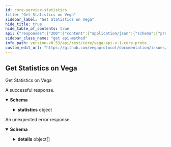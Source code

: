 ```yaml
---
id: core-service-statistics
title: "Get Statistics on Vega"
sidebar_label: "Get Statistics on Vega"
hide_title: true
hide_table_of_contents: true
api: {"responses":{"200":{"content":{"application/json":{"schema":{"properties":{"statistics":{"properties":{"accountSubscriptions":{"format":"int64","title":"Current number of stream subscribers to account data","type":"integer"},"appVersion":{"title":"The version of the Vega node software","type":"string"},"appVersionHash":{"title":"The version hash of the Vega node software","type":"string"},"averageOrdersPerBlock":{"format":"uint64","title":"Average orders per block","type":"string"},"averageTxBytes":{"format":"uint64","title":"Average transaction size in bytes","type":"string"},"backlogLength":{"format":"uint64","title":"Current backlog length (number of transactions) that are waiting to be included in a block","type":"string"},"blockDuration":{"format":"uint64","title":"Current block duration, in nanoseconds","type":"string"},"blockHash":{"title":"Current block hash","type":"string"},"blockHeight":{"format":"uint64","title":"Current block height as reported by the Vega blockchain","type":"string"},"candleSubscriptions":{"format":"int64","title":"Current number of stream subscribers to candle-stick data","type":"integer"},"chainId":{"title":"Unique identifier for the underlying Vega blockchain","type":"string"},"chainVersion":{"title":"The version of the underlying Vega blockchain","type":"string"},"currentTime":{"title":"Current system date and time formatted in ISO-8601 datetime format with nanosecond precision","type":"string"},"genesisTime":{"title":"Genesis block date and time formatted in ISO-8601 datetime format with nanosecond precision","type":"string"},"marketDataSubscriptions":{"format":"int64","title":"Current number of stream subscribers to market data","type":"integer"},"marketDepthSubscriptions":{"format":"int64","title":"Current number of stream subscribers to market depth data","type":"integer"},"marketDepthUpdatesSubscriptions":{"format":"int64","title":"Current number of stream subscribers to market depth update data","type":"integer"},"orderSubscriptions":{"format":"int64","title":"Current number of stream subscribers to order data","type":"integer"},"ordersPerSecond":{"format":"uint64","title":"Orders processed per second","type":"string"},"positionsSubscriptions":{"format":"int64","title":"Current number of stream subscribers to positions data","type":"integer"},"status":{"title":"Status of the connection to the Vega blockchain\n- See [`ChainStatus`](#vega.ChainStatus)","default":"CHAIN_STATUS_UNSPECIFIED","description":"- CHAIN_STATUS_UNSPECIFIED: Default value, always invalid\n - CHAIN_STATUS_DISCONNECTED: Blockchain is disconnected\n - CHAIN_STATUS_REPLAYING: Blockchain is replaying historic transactions\n - CHAIN_STATUS_CONNECTED: Blockchain is connected and receiving transactions","enum":["CHAIN_STATUS_UNSPECIFIED","CHAIN_STATUS_DISCONNECTED","CHAIN_STATUS_REPLAYING","CHAIN_STATUS_CONNECTED"],"type":"string"},"totalAmendOrder":{"format":"uint64","title":"Total number of order amendments since genesis (on all markets)","type":"string"},"totalCancelOrder":{"format":"uint64","title":"Total number of order cancellations since genesis (on all markets)","type":"string"},"totalCreateOrder":{"format":"uint64","title":"Total number of order submissions since genesis (on all markets)","type":"string"},"totalMarkets":{"format":"uint64","title":"Total markets on this Vega network","type":"string"},"totalOrders":{"format":"uint64","title":"Total number of orders processed since genesis (on all markets)","type":"string"},"totalPeers":{"format":"uint64","title":"Total number of connected peers to this node","type":"string"},"totalTrades":{"format":"uint64","title":"Total number of trades emitted since genesis (on all markets)","type":"string"},"tradeSubscriptions":{"format":"int64","title":"Current number of stream subscribers to trade data","type":"integer"},"tradesPerSecond":{"format":"uint64","title":"Trades emitted per second","type":"string"},"txPerBlock":{"format":"uint64","title":"Transactions per block","type":"string"},"uptime":{"title":"Total uptime for this node formatted in ISO-8601 datetime format with nanosecond precision","type":"string"},"vegaTime":{"title":"Current Vega date and time formatted in ISO-8601 datetime format with nanosecond precision","type":"string"}},"title":"Vega domain specific statistics as reported by the node the caller is connected to","type":"object"}},"type":"object"}}},"description":"A successful response."},"default":{"content":{"application/json":{"schema":{"properties":{"code":{"format":"int32","type":"integer"},"details":{"items":{"additionalProperties":{},"properties":{"@type":{"type":"string"}},"type":"object"},"type":"array"},"message":{"type":"string"}},"type":"object"}}},"description":"An unexpected error response."}},"tags":["CoreService"],"operationId":"CoreService_Statistics","description":"Get Statistics on Vega","method":"get","path":"/statistics","servers":[{"url":"https://vega.xprv.io/datanode","description":"vega.xprv.io"}],"info":{"title":"vega/api/v1/core.proto","version":"0.53.0"},"postman":{"name":"Get Statistics on Vega","description":{"type":"text/plain"},"url":{"path":["statistics"],"host":["{{baseUrl}}"],"query":[],"variable":[]},"header":[{"key":"Accept","value":"application/json"}],"method":"GET"}}
sidebar_class_name: "get api-method"
info_path: version-v0.53/api/rest/core/vega-api-v-1-core-proto
custom_edit_url: "https://github.com/vegaprotocol/documentation/issues/new?labels=documentation&title=[Documentation] Requesting changes to 'Get Statistics on Vega' (core-service-statistics)"
---
```



## Get Statistics on Vega



Get Statistics on Vega

<div><ApiTabs><TabItem label={"200"} value={"200"}><div>

A successful response.

</div><div><MimeTabs schemaType={"response"}><TabItem label={"application/json"} value={"application/json"}><SchemaTabs><TabItem label={"Schema"} value={"Schema"}><details style={{}} data-collapsed={false} open={true}><summary style={{"textAlign":"left"}}><strong>Schema</strong></summary><div style={{"textAlign":"left","marginLeft":"1rem"}}></div><ul style={{"marginLeft":"1rem"}}><SchemaItem collapsible={true} className={"schemaItem"}><details style={{}}><summary style={{}}><strong>statistics</strong><span style={{"opacity":"0.6"}}> object</span></summary><div style={{"marginLeft":"1rem"}}><SchemaItem collapsible={false} name={"accountSubscriptions"} required={false} schemaDescription={undefined} schemaName={"int64"} qualifierMessage={undefined} defaultValue={undefined}></SchemaItem><SchemaItem collapsible={false} name={"appVersion"} required={false} schemaDescription={undefined} schemaName={"The version of the Vega node software"} qualifierMessage={undefined} defaultValue={undefined}></SchemaItem><SchemaItem collapsible={false} name={"appVersionHash"} required={false} schemaDescription={undefined} schemaName={"The version hash of the Vega node software"} qualifierMessage={undefined} defaultValue={undefined}></SchemaItem><SchemaItem collapsible={false} name={"averageOrdersPerBlock"} required={false} schemaDescription={undefined} schemaName={"uint64"} qualifierMessage={undefined} defaultValue={undefined}></SchemaItem><SchemaItem collapsible={false} name={"averageTxBytes"} required={false} schemaDescription={undefined} schemaName={"uint64"} qualifierMessage={undefined} defaultValue={undefined}></SchemaItem><SchemaItem collapsible={false} name={"backlogLength"} required={false} schemaDescription={undefined} schemaName={"uint64"} qualifierMessage={undefined} defaultValue={undefined}></SchemaItem><SchemaItem collapsible={false} name={"blockDuration"} required={false} schemaDescription={undefined} schemaName={"uint64"} qualifierMessage={undefined} defaultValue={undefined}></SchemaItem><SchemaItem collapsible={false} name={"blockHash"} required={false} schemaDescription={undefined} schemaName={"Current block hash"} qualifierMessage={undefined} defaultValue={undefined}></SchemaItem><SchemaItem collapsible={false} name={"blockHeight"} required={false} schemaDescription={undefined} schemaName={"uint64"} qualifierMessage={undefined} defaultValue={undefined}></SchemaItem><SchemaItem collapsible={false} name={"candleSubscriptions"} required={false} schemaDescription={undefined} schemaName={"int64"} qualifierMessage={undefined} defaultValue={undefined}></SchemaItem><SchemaItem collapsible={false} name={"chainId"} required={false} schemaDescription={undefined} schemaName={"Unique identifier for the underlying Vega blockchain"} qualifierMessage={undefined} defaultValue={undefined}></SchemaItem><SchemaItem collapsible={false} name={"chainVersion"} required={false} schemaDescription={undefined} schemaName={"The version of the underlying Vega blockchain"} qualifierMessage={undefined} defaultValue={undefined}></SchemaItem><SchemaItem collapsible={false} name={"currentTime"} required={false} schemaDescription={undefined} schemaName={"Current system date and time formatted in ISO-8601 datetime format with nanosecond precision"} qualifierMessage={undefined} defaultValue={undefined}></SchemaItem><SchemaItem collapsible={false} name={"genesisTime"} required={false} schemaDescription={undefined} schemaName={"Genesis block date and time formatted in ISO-8601 datetime format with nanosecond precision"} qualifierMessage={undefined} defaultValue={undefined}></SchemaItem><SchemaItem collapsible={false} name={"marketDataSubscriptions"} required={false} schemaDescription={undefined} schemaName={"int64"} qualifierMessage={undefined} defaultValue={undefined}></SchemaItem><SchemaItem collapsible={false} name={"marketDepthSubscriptions"} required={false} schemaDescription={undefined} schemaName={"int64"} qualifierMessage={undefined} defaultValue={undefined}></SchemaItem><SchemaItem collapsible={false} name={"marketDepthUpdatesSubscriptions"} required={false} schemaDescription={undefined} schemaName={"int64"} qualifierMessage={undefined} defaultValue={undefined}></SchemaItem><SchemaItem collapsible={false} name={"orderSubscriptions"} required={false} schemaDescription={undefined} schemaName={"int64"} qualifierMessage={undefined} defaultValue={undefined}></SchemaItem><SchemaItem collapsible={false} name={"ordersPerSecond"} required={false} schemaDescription={undefined} schemaName={"uint64"} qualifierMessage={undefined} defaultValue={undefined}></SchemaItem><SchemaItem collapsible={false} name={"positionsSubscriptions"} required={false} schemaDescription={undefined} schemaName={"int64"} qualifierMessage={undefined} defaultValue={undefined}></SchemaItem><SchemaItem collapsible={false} name={"status"} required={false} schemaDescription={"- CHAIN_STATUS_UNSPECIFIED: Default value, always invalid\n - CHAIN_STATUS_DISCONNECTED: Blockchain is disconnected\n - CHAIN_STATUS_REPLAYING: Blockchain is replaying historic transactions\n - CHAIN_STATUS_CONNECTED: Blockchain is connected and receiving transactions"} schemaName={"Status of the connection to the Vega blockchain\n- See [`ChainStatus`](#vega.ChainStatus)"} qualifierMessage={"**Possible values:** [`CHAIN_STATUS_UNSPECIFIED`, `CHAIN_STATUS_DISCONNECTED`, `CHAIN_STATUS_REPLAYING`, `CHAIN_STATUS_CONNECTED`]"} defaultValue={"CHAIN_STATUS_UNSPECIFIED"}></SchemaItem><SchemaItem collapsible={false} name={"totalAmendOrder"} required={false} schemaDescription={undefined} schemaName={"uint64"} qualifierMessage={undefined} defaultValue={undefined}></SchemaItem><SchemaItem collapsible={false} name={"totalCancelOrder"} required={false} schemaDescription={undefined} schemaName={"uint64"} qualifierMessage={undefined} defaultValue={undefined}></SchemaItem><SchemaItem collapsible={false} name={"totalCreateOrder"} required={false} schemaDescription={undefined} schemaName={"uint64"} qualifierMessage={undefined} defaultValue={undefined}></SchemaItem><SchemaItem collapsible={false} name={"totalMarkets"} required={false} schemaDescription={undefined} schemaName={"uint64"} qualifierMessage={undefined} defaultValue={undefined}></SchemaItem><SchemaItem collapsible={false} name={"totalOrders"} required={false} schemaDescription={undefined} schemaName={"uint64"} qualifierMessage={undefined} defaultValue={undefined}></SchemaItem><SchemaItem collapsible={false} name={"totalPeers"} required={false} schemaDescription={undefined} schemaName={"uint64"} qualifierMessage={undefined} defaultValue={undefined}></SchemaItem><SchemaItem collapsible={false} name={"totalTrades"} required={false} schemaDescription={undefined} schemaName={"uint64"} qualifierMessage={undefined} defaultValue={undefined}></SchemaItem><SchemaItem collapsible={false} name={"tradeSubscriptions"} required={false} schemaDescription={undefined} schemaName={"int64"} qualifierMessage={undefined} defaultValue={undefined}></SchemaItem><SchemaItem collapsible={false} name={"tradesPerSecond"} required={false} schemaDescription={undefined} schemaName={"uint64"} qualifierMessage={undefined} defaultValue={undefined}></SchemaItem><SchemaItem collapsible={false} name={"txPerBlock"} required={false} schemaDescription={undefined} schemaName={"uint64"} qualifierMessage={undefined} defaultValue={undefined}></SchemaItem><SchemaItem collapsible={false} name={"uptime"} required={false} schemaDescription={undefined} schemaName={"Total uptime for this node formatted in ISO-8601 datetime format with nanosecond precision"} qualifierMessage={undefined} defaultValue={undefined}></SchemaItem><SchemaItem collapsible={false} name={"vegaTime"} required={false} schemaDescription={undefined} schemaName={"Current Vega date and time formatted in ISO-8601 datetime format with nanosecond precision"} qualifierMessage={undefined} defaultValue={undefined}></SchemaItem></div></details></SchemaItem></ul></details></TabItem><TabItem label={"Example (from schema)"} value={"Example (from schema)"}><ResponseSamples responseExample={"{\n  \"statistics\": {\n    \"accountSubscriptions\": 0,\n    \"appVersion\": \"string\",\n    \"appVersionHash\": \"string\",\n    \"averageOrdersPerBlock\": \"string\",\n    \"averageTxBytes\": \"string\",\n    \"backlogLength\": \"string\",\n    \"blockDuration\": \"string\",\n    \"blockHash\": \"string\",\n    \"blockHeight\": \"string\",\n    \"candleSubscriptions\": 0,\n    \"chainId\": \"string\",\n    \"chainVersion\": \"string\",\n    \"currentTime\": \"string\",\n    \"genesisTime\": \"string\",\n    \"marketDataSubscriptions\": 0,\n    \"marketDepthSubscriptions\": 0,\n    \"marketDepthUpdatesSubscriptions\": 0,\n    \"orderSubscriptions\": 0,\n    \"ordersPerSecond\": \"string\",\n    \"positionsSubscriptions\": 0,\n    \"status\": \"CHAIN_STATUS_UNSPECIFIED\",\n    \"totalAmendOrder\": \"string\",\n    \"totalCancelOrder\": \"string\",\n    \"totalCreateOrder\": \"string\",\n    \"totalMarkets\": \"string\",\n    \"totalOrders\": \"string\",\n    \"totalPeers\": \"string\",\n    \"totalTrades\": \"string\",\n    \"tradeSubscriptions\": 0,\n    \"tradesPerSecond\": \"string\",\n    \"txPerBlock\": \"string\",\n    \"uptime\": \"string\",\n    \"vegaTime\": \"string\"\n  }\n}"} language={"json"}></ResponseSamples></TabItem></SchemaTabs></TabItem></MimeTabs></div></TabItem><TabItem label={"default"} value={"default"}><div>

An unexpected error response.

</div><div><MimeTabs schemaType={"response"}><TabItem label={"application/json"} value={"application/json"}><SchemaTabs><TabItem label={"Schema"} value={"Schema"}><details style={{}} data-collapsed={false} open={true}><summary style={{"textAlign":"left"}}><strong>Schema</strong></summary><div style={{"textAlign":"left","marginLeft":"1rem"}}></div><ul style={{"marginLeft":"1rem"}}><SchemaItem collapsible={false} name={"code"} required={false} schemaDescription={undefined} schemaName={"int32"} qualifierMessage={undefined} defaultValue={undefined}></SchemaItem><SchemaItem collapsible={true} className={"schemaItem"}><details style={{}}><summary style={{}}><strong>details</strong><span style={{"opacity":"0.6"}}> object[]</span></summary><div style={{"marginLeft":"1rem"}}><SchemaItem collapsible={false} name={"@type"} required={false} schemaDescription={undefined} schemaName={"string"} qualifierMessage={undefined} defaultValue={undefined}></SchemaItem></div></details></SchemaItem><SchemaItem collapsible={false} name={"message"} required={false} schemaDescription={undefined} schemaName={"string"} qualifierMessage={undefined} defaultValue={undefined}></SchemaItem></ul></details></TabItem><TabItem label={"Example (from schema)"} value={"Example (from schema)"}><ResponseSamples responseExample={"{\n  \"code\": 0,\n  \"details\": [\n    {\n      \"@type\": \"string\"\n    }\n  ],\n  \"message\": \"string\"\n}"} language={"json"}></ResponseSamples></TabItem></SchemaTabs></TabItem></MimeTabs></div></TabItem></ApiTabs></div>
